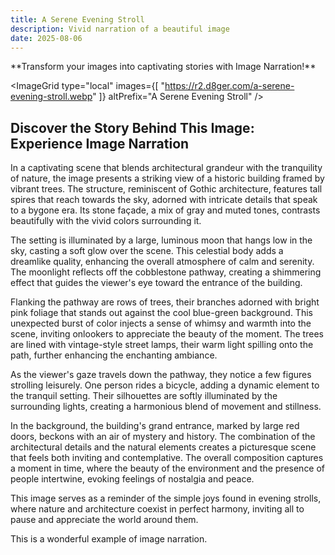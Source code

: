 ```yaml
---
title: A Serene Evening Stroll
description: Vivid narration of a beautiful image
date: 2025-08-06
---
```


<Callout type="success">
  **Transform your images into captivating stories with Image Narration!**
  <GradientButton
    title="Get Started for Free"
    href="https://imagenarration.com/en"
    align="center"
  />
</Callout>

<ImageGrid 
type="local"
images={[
  "https://r2.d8ger.com/a-serene-evening-stroll.webp"
]} 
altPrefix="A Serene Evening Stroll"
/>

## Discover the Story Behind This Image: Experience Image Narration

In a captivating scene that blends architectural grandeur with the tranquility of nature, the image presents a striking view of a historic building framed by vibrant trees. The structure, reminiscent of Gothic architecture, features tall spires that reach towards the sky, adorned with intricate details that speak to a bygone era. Its stone façade, a mix of gray and muted tones, contrasts beautifully with the vivid colors surrounding it.

The setting is illuminated by a large, luminous moon that hangs low in the sky, casting a soft glow over the scene. This celestial body adds a dreamlike quality, enhancing the overall atmosphere of calm and serenity. The moonlight reflects off the cobblestone pathway, creating a shimmering effect that guides the viewer's eye toward the entrance of the building.

Flanking the pathway are rows of trees, their branches adorned with bright pink foliage that stands out against the cool blue-green background. This unexpected burst of color injects a sense of whimsy and warmth into the scene, inviting onlookers to appreciate the beauty of the moment. The trees are lined with vintage-style street lamps, their warm light spilling onto the path, further enhancing the enchanting ambiance.

As the viewer's gaze travels down the pathway, they notice a few figures strolling leisurely. One person rides a bicycle, adding a dynamic element to the tranquil setting. Their silhouettes are softly illuminated by the surrounding lights, creating a harmonious blend of movement and stillness.

In the background, the building's grand entrance, marked by large red doors, beckons with an air of mystery and history. The combination of the architectural details and the natural elements creates a picturesque scene that feels both inviting and contemplative. The overall composition captures a moment in time, where the beauty of the environment and the presence of people intertwine, evoking feelings of nostalgia and peace.

This image serves as a reminder of the simple joys found in evening strolls, where nature and architecture coexist in perfect harmony, inviting all to pause and appreciate the world around them.

This is a wonderful example of image narration.


